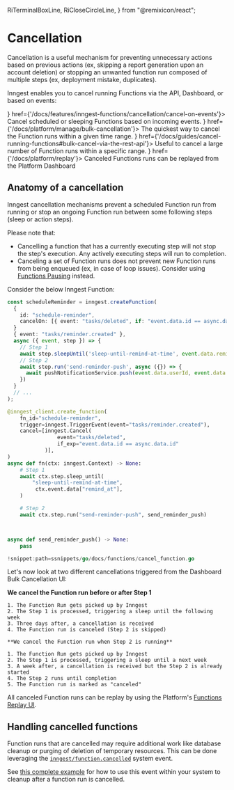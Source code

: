   RiTerminalBoxLine,
  RiCloseCircleLine,
} from "@remixicon/react";

# Cancellation

Cancellation is a useful mechanism for preventing unnecessary actions based on previous actions (ex, skipping a report generation upon an account deletion) or stopping an unwanted function run composed of multiple steps (ex, deployment mistake, duplicates).

Inngest enables you to cancel running Functions via the API, Dashboard, or based on events:



<CardGroup cols={2}>
  <Card title="Cancel on events" icon={<EventIcon className="text-basis h-4 w-4"/>} href={'/docs/features/inngest-functions/cancellation/cancel-on-events'}>
    Cancel scheduled or sleeping Functions based on incoming events.
  </Card>
  <Card title="Bulk cancel via the Platform Dashboard" icon={<RiCloseCircleLine className="text-basis h-4 w-4"/>} href={'/docs/platform/manage/bulk-cancellation'}>
    The quickest way to cancel the Function runs within a given time range.
  </Card>
  <Card title="Cancel or bulk cancel via the REST API" icon={<RiTerminalBoxLine className="text-basis h-4 w-4"/>} href={'/docs/guides/cancel-running-functions#bulk-cancel-via-the-rest-api'}>
    Useful to cancel a large number of Function runs within a specific range.
  </Card>
  <Card title="Replay canceled Function runs" icon={<ReplayIcon className="text-basis h-4 w-4"/>} href={'/docs/platform/replay'}>
    Canceled Functions runs can be replayed from the Platform Dashboard
  </Card>
</CardGroup>

## Anatomy of a cancellation

Inngest cancellation mechanisms prevent a scheduled Function run from running or stop an ongoing Function run between some following steps (sleep or action steps).

Please note that:

- Cancelling a function that has a currently executing step will not stop the step's execution. Any actively executing steps will run to completion.
- Canceling a set of Function runs does not prevent new Function runs from being enqueued (ex, in case of loop issues). Consider using [Functions Pausing](/docs/guides/pause-functions) instead.

Consider the below Inngest Function:

<CodeGroup>

```ts {{ title: "inngest/scheduleReminder.ts" }}
const scheduleReminder = inngest.createFunction(
  {
    id: "schedule-reminder",
    cancelOn: [{ event: "tasks/deleted", if: "event.data.id == async.data.id" }],
  }
  { event: "tasks/reminder.created" },
  async ({ event, step }) => {
    // Step 1
    await step.sleepUntil('sleep-until-remind-at-time', event.data.remindAt);
    // Step 2
    await step.run('send-reminder-push', async ({}) => {
      await pushNotificationService.push(event.data.userId, event.data.reminderBody)
    })
  }
  // ...
);
```

```py {{ title: "inngest/schedule_reminder.py" }}
@inngest_client.create_function(
    fn_id="schedule-reminder",
    trigger=inngest.TriggerEvent(event="tasks/reminder.created"),
    cancel=[inngest.Cancel(
                event="tasks/deleted",
                if_exp="event.data.id == async.data.id"
            )],
)
async def fn(ctx: inngest.Context) -> None:
    # Step 1
    await ctx.step.sleep_until(
        "sleep-until-remind-at-time",
         ctx.event.data["remind_at"],
    )

    # Step 2
    await ctx.step.run("send-reminder-push", send_reminder_push)



async def send_reminder_push() -> None:
    pass
```

```go {{ title: "main.go" }}
!snippet:path=ssnippets/go/docs/functions/cancel_function.go
```

</CodeGroup>

Let's now look at two different cancellations triggered from the Dashboard Bulk Cancellation UI:

<Row>
  <Col>

   **We cancel the Function run before or after Step 1**

    1. The Function Run gets picked up by Inngest
    2. The Step 1 is processed, triggering a sleep until the following week
    3. Three days after, a cancellation is received
    4. The Function run is canceled (Step 2 is skipped)


  </Col>
  <Col>

    **We cancel the Function run when Step 2 is running**

    1. The Function Run gets picked up by Inngest
    2. The Step 1 is processed, triggering a sleep until a next week
    3. A week after, a cancellation is received but the Step 2 is already started
    4. The Step 2 runs until completion
    5. The Function run is marked as "canceled"

  </Col>
</Row>

All canceled Function runs can be replay by using the Platform's [Functions Replay UI](/docs/platform/replay).

## Handling cancelled functions

Function runs that are cancelled may require additional work like database cleanup or purging of deletion of temporary resources. This can be done leveraging the [`inngest/function.cancelled`](/docs/reference/system-events/inngest-function-cancelled) system event.

See [this complete example](/docs/examples/cleanup-after-function-cancellation) for how to use this event within your system to cleanup after a function run is cancelled.